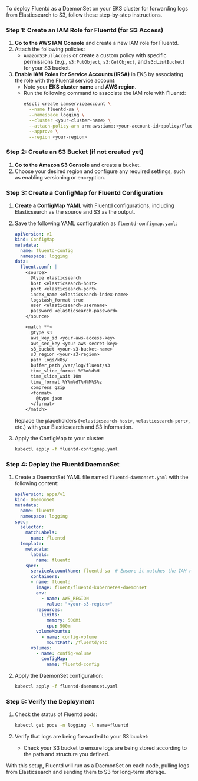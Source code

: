 To deploy Fluentd as a DaemonSet on your EKS cluster for forwarding logs from Elasticsearch to S3, follow these step-by-step instructions.

### Step 1: Create an IAM Role for Fluentd (for S3 Access)

1. **Go to the AWS IAM Console** and create a new IAM role for Fluentd.
2. Attach the following policies:
   - `AmazonS3FullAccess` or create a custom policy with specific permissions (e.g., `s3:PutObject`, `s3:GetObject`, and `s3:ListBucket`) for your S3 bucket.
3. **Enable IAM Roles for Service Accounts (IRSA)** in EKS by associating the role with the Fluentd service account:
   - Note your **EKS cluster name** and **AWS region**.
   - Run the following command to associate the IAM role with Fluentd:
     ```bash
     eksctl create iamserviceaccount \
       --name fluentd-sa \
       --namespace logging \
       --cluster <your-cluster-name> \
       --attach-policy-arn arn:aws:iam::<your-account-id>:policy/FluentdS3AccessPolicy \
       --approve \
       --region <your-region>
     ```

### Step 2: Create an S3 Bucket (if not created yet)

1. **Go to the Amazon S3 Console** and create a bucket.
2. Choose your desired region and configure any required settings, such as enabling versioning or encryption.

### Step 3: Create a ConfigMap for Fluentd Configuration

1. **Create a ConfigMap YAML** with Fluentd configurations, including Elasticsearch as the source and S3 as the output.
2. Save the following YAML configuration as `fluentd-configmap.yaml`:

   ```yaml
   apiVersion: v1
   kind: ConfigMap
   metadata:
     name: fluentd-config
     namespace: logging
   data:
     fluent.conf: |
       <source>
         @type elasticsearch
         host <elasticsearch-host>
         port <elasticsearch-port>
         index_name <elasticsearch-index-name>
         logstash_format true
         user <elasticsearch-username>
         password <elasticsearch-password>
       </source>

       <match **>
         @type s3
         aws_key_id <your-aws-access-key>
         aws_sec_key <your-aws-secret-key>
         s3_bucket <your-s3-bucket-name>
         s3_region <your-s3-region>
         path logs/k8s/
         buffer_path /var/log/fluent/s3
         time_slice_format %Y%m%d%H
         time_slice_wait 10m
         time_format %Y%m%dT%H%M%S%z
         compress gzip
         <format>
           @type json
         </format>
       </match>
   ```

   Replace the placeholders (`<elasticsearch-host>`, `<elasticsearch-port>`, etc.) with your Elasticsearch and S3 information.

3. Apply the ConfigMap to your cluster:
   ```bash
   kubectl apply -f fluentd-configmap.yaml
   ```

### Step 4: Deploy the Fluentd DaemonSet

1. Create a DaemonSet YAML file named `fluentd-daemonset.yaml` with the following content:

   ```yaml
   apiVersion: apps/v1
   kind: DaemonSet
   metadata:
     name: fluentd
     namespace: logging
   spec:
     selector:
       matchLabels:
         name: fluentd
     template:
       metadata:
         labels:
           name: fluentd
       spec:
         serviceAccountName: fluentd-sa  # Ensure it matches the IAM role in Step 1
         containers:
         - name: fluentd
           image: fluent/fluentd-kubernetes-daemonset
           env:
             - name: AWS_REGION
               value: "<your-s3-region>"
           resources:
             limits:
               memory: 500Mi
               cpu: 500m
           volumeMounts:
             - name: config-volume
               mountPath: /fluentd/etc
         volumes:
           - name: config-volume
             configMap:
               name: fluentd-config
   ```

2. Apply the DaemonSet configuration:
   ```bash
   kubectl apply -f fluentd-daemonset.yaml
   ```

### Step 5: Verify the Deployment

1. Check the status of Fluentd pods:
   ```bash
   kubectl get pods -n logging -l name=fluentd
   ```

2. Verify that logs are being forwarded to your S3 bucket:
   - Check your S3 bucket to ensure logs are being stored according to the path and structure you defined.

With this setup, Fluentd will run as a DaemonSet on each node, pulling logs from Elasticsearch and sending them to S3 for long-term storage.
